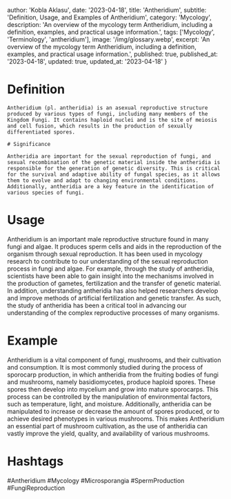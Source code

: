 
  author: 'Kobla Aklasu',
  date: '2023-04-18',
  title: 'Antheridium',
  subtitle: 'Definition, Usage, and Examples of Antheridium',
  category: 'Mycology',
  description: 'An overview of the mycology term Antheridium, including a definition, examples, and practical usage information.',
  tags: ['Mycology', 'Terminology', 'antheridium'],
  image: '/img/glossary.webp',
  excerpt: 'An overview of the mycology term Antheridium, including a definition, examples, and practical usage information.',
  published: true,
  published_at: '2023-04-18',
  updated: true,
  updated_at: '2023-04-18'
}




# Definition
    
    Antheridium (pl. antheridia) is an asexual reproductive structure produced by various types of fungi, including many members of the Kingdom Fungi. It contains haploid nuclei and is the site of meiosis and cell fusion, which results in the production of sexually differentiated spores.
    
    # Significance
    
    Antheridia are important for the sexual reproduction of fungi, and sexual recombination of the genetic material inside the antheridia is responsible for the generation of genetic diversity. This is critical for the survival and adaptive ability of fungal species, as it allows them to evolve and adapt to changing environmental conditions. Additionally, antheridia are a key feature in the identification of various species of fungi.

# Usage

Antheridium is an important male reproductive structure found in many fungi and algae. It produces sperm cells and aids in the reproduction of the organism through sexual reproduction. It has been used in mycology research to contribute to our understanding of the sexual reproduction process in fungi and algae. For example, through the study of antheridia, scientists have been able to gain insight into the mechanisms involved in the production of gametes, fertilization and the transfer of genetic material. In addition, understanding antheridia has also helped researchers develop and improve methods of artificial fertilization and genetic transfer. As such, the study of antheridia has been a critical tool in advancing our understanding of the complex reproductive processes of many organisms.

# Example

Antheridium is a vital component of fungi, mushrooms, and their cultivation and consumption. It is most commonly studied during the process of sporocarp production, in which antheridia from the fruiting bodies of fungi and mushrooms, namely basidiomycetes, produce haploid spores. These spores then develop into mycelium and grow into mature sporocarps. This process can be controlled by the manipulation of environmental factors, such as temperature, light, and moisture. Additionally, antheridia can be manipulated to increase or decrease the amount of spores produced, or to achieve desired phenotypes in various mushrooms. This makes Antheridium an essential part of mushroom cultivation, as the use of antheridia can vastly improve the yield, quality, and availability of various mushrooms.

# Hashtags

#Antheridium #Mycology #Microsporangia #SpermProduction #FungiReproduction

